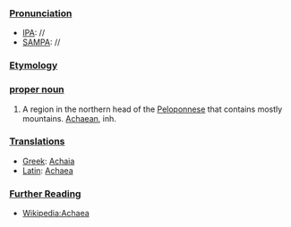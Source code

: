 ===[[Pronunciation]]===
*[[IPA]]: //
*[[SAMPA]]: //
===[[Etymology]]===
===[[proper noun]]===

# A region in the northern head of the [[Peloponnese]] that contains mostly mountains.  [[Achaean]], inh.

===[[Translations]]===

*[[Greek]]: [[Achaia]]
*[[Latin]]: [[Achaea]]

===[[Further Reading]]===

* [[en:Achaea|Wikipedia:Achaea]]